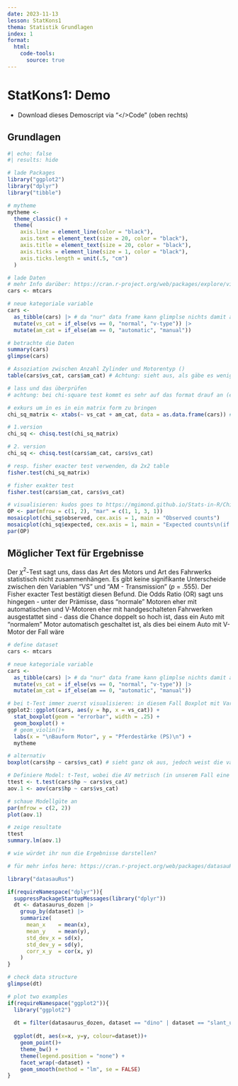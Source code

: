 ```yaml
---
date: 2023-11-13
lesson: StatKons1
thema: Statistik Grundlagen
index: 1
format:
  html:
    code-tools:
      source: true
---
```


# StatKons1: Demo

- Download dieses Demoscript via "\</\>Code" (oben rechts)

## Grundlagen

```r
#| echo: false
#| results: hide

# lade Packages
library("ggplot2")
library("dplyr")
library("tibble")

# mytheme
mytheme <-
  theme_classic() +
  theme(
    axis.line = element_line(color = "black"),
    axis.text = element_text(size = 20, color = "black"),
    axis.title = element_text(size = 20, color = "black"),
    axis.ticks = element_line(size = 1, color = "black"),
    axis.ticks.length = unit(.5, "cm")
  )
```

```r
# lade Daten
# mehr Info darüber: https://cran.r-project.org/web/packages/explore/vignettes/explore_mtcars.html
cars <- mtcars

# neue kategoriale variable
cars <-
  as_tibble(cars) |> # da "nur" data frame kann glimplse nichts damit anfangen
  mutate(vs_cat = if_else(vs == 0, "normal", "v-type")) |>
  mutate(am_cat = if_else(am == 0, "automatic", "manual"))

# betrachte die Daten
summary(cars)
glimpse(cars)

# Assoziation zwischen Anzahl Zylinder und Motorentyp ()
table(cars$vs_cat, cars$am_cat) # Achtung: sieht aus, als gäbe es weniger V-Motoren bei den handgeschalteten Autos

# lass und das überprüfen
# achtung: bei chi-square test kommt es sehr auf das format drauf an (er erwartet entweder vektoren oder eine matrix!)

# exkurs um in es in ein matrix form zu bringen
chi_sq_matrix <- xtabs(~ vs_cat + am_cat, data = as.data.frame(cars)) # in diesem Spezialfall haben wir keine Kriteriumsvariable

# 1.version
chi_sq <- chisq.test(chi_sq_matrix)

# 2. version
chi_sq <- chisq.test(cars$am_cat, cars$vs_cat)

# resp. fisher exacter test verwenden, da 2x2 table
fisher.test(chi_sq_matrix)

# fisher exakter test
fisher.test(cars$am_cat, cars$vs_cat)

# visualisieren: kudos goes to https://mgimond.github.io/Stats-in-R/ChiSquare_test.html#3_two_factor_classification
OP <- par(mfrow = c(1, 2), "mar" = c(1, 1, 3, 1))
mosaicplot(chi_sq$observed, cex.axis = 1, main = "Observed counts")
mosaicplot(chi_sq$expected, cex.axis = 1, main = "Expected counts\n(if class had no influence)")
par(OP)
```

## Möglicher Text für Ergebnisse

Der $\chi^2$-Test sagt uns, dass das Art des Motors und Art des Fahrwerks statistisch nicht zusammenhängen. Es gibt keine signifikante Unterscheide zwischen den Variablen "VS" und "AM - Transmission" (*p* = .555). Der Fisher exacter Test bestätigt diesen Befund.
Die Odds Ratio (OR) sagt uns hingegen - unter der Prämisse, dass "normale" Motoren eher mit automatischen und V-Motoren eher mit handgeschalteten Fahrwerken ausgestattet sind - dass die Chance doppelt so hoch ist, dass ein Auto mit "normalem" Motor automatisch geschaltet ist, als dies bei einem Auto mit V-Motor der Fall wäre

```r
# define dataset
cars <- mtcars

# neue kategoriale variable
cars <-
  as_tibble(cars) |> # da "nur" data frame kann glimplse nichts damit anfangen
  mutate(vs_cat = if_else(vs == 0, "normal", "v-type")) |>
  mutate(am_cat = if_else(am == 0, "automatic", "manual"))

# bei t-Test immer zuerst visualisieren: in diesem Fall Boxplot mit Variablen Getriebe (v- vs. s-motor) und Anzahl Pferdestärke
ggplot2::ggplot(cars, aes(y = hp, x = vs_cat)) +
  stat_boxplot(geom = "errorbar", width = .25) +
  geom_boxplot() +
  # geom_violin()+
  labs(x = "\nBauform Motor", y = "Pferdestärke (PS)\n") +
  mytheme

# alternativ
boxplot(cars$hp ~ cars$vs_cat) # sieht ganz ok aus, jedoch weist die variable "normale Motoren" deutlich eine grössere Streuung aus -> siehe aov.1 und deren Modelgüte-Plots

# Definiere Model: t-Test, wobei die AV metrisch (in unserem Fall eine Zählvariable) sein muss
ttest <- t.test(cars$hp ~ cars$vs_cat)
aov.1 <- aov(cars$hp ~ cars$vs_cat)

# schaue Modellgüte an
par(mfrow = c(2, 2))
plot(aov.1)

# zeige resultate
ttest
summary.lm(aov.1)

# wie würdet ihr nun die Ergebnisse darstellen?
```

```r
# für mehr infos here: https://cran.r-project.org/web/packages/datasauRus/vignettes/Datasaurus.html

library("datasauRus")

if(requireNamespace("dplyr")){
  suppressPackageStartupMessages(library("dplyr"))
  dt <- datasaurus_dozen |> 
    group_by(dataset) |> 
    summarize(
      mean_x    = mean(x),
      mean_y    = mean(y),
      std_dev_x = sd(x),
      std_dev_y = sd(y),
      corr_x_y  = cor(x, y)
    )
}

# check data structure
glimpse(dt)

# plot two examples  
if(requireNamespace("ggplot2")){
  library("ggplot2")
  
  dt = filter(datasaurus_dozen, dataset == "dino" | dataset == "slant_up")
  
  ggplot(dt, aes(x=x, y=y, colour=dataset))+
    geom_point()+
    theme_bw() +
    theme(legend.position = "none") +
    facet_wrap(~dataset) +
    geom_smooth(method = "lm", se = FALSE)
}
```

